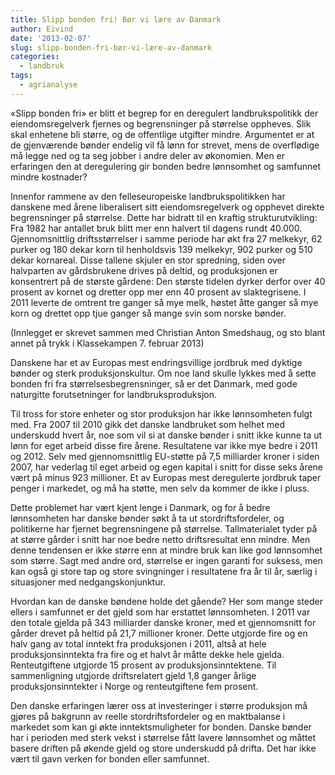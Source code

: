 ```yaml
---
title: Slipp bonden fri! Bør vi lære av Danmark
author: Eivind
date: '2013-02-07'
slug: slipp-bonden-fri-bør-vi-lære-av-danmark
categories:
  - landbruk
tags:
  - agrianalyse
---
```


«Slipp bonden fri» er blitt et begrep for en deregulert landbrukspolitikk der eiendomsregelverk fjernes og begrensninger på størrelse oppheves. Slik skal enhetene bli større, og de offentlige utgifter mindre. Argumentet er at de gjenværende bønder endelig vil få lønn for strevet, mens de overflødige må legge ned og ta seg jobber i andre deler av økonomien. Men er erfaringen den at deregulering gir bonden bedre lønnsomhet og samfunnet mindre kostnader?

Innenfor rammene av den felleseuropeiske landbrukspolitikken har danskene med årene liberalisert sitt eiendomsregelverk og opphevet direkte begrensninger på størrelse. Dette har bidratt til en kraftig strukturutvikling: Fra 1982 har antallet bruk blitt mer enn halvert til dagens rundt 40.000. Gjennomsnittlig driftsstørrelser i samme periode har økt fra 27 melkekyr, 62 purker og 180 dekar korn til henholdsvis 139 melkekyr, 902 purker og 510 dekar kornareal. Disse tallene skjuler en stor spredning, siden over halvparten av gårdsbrukene drives på deltid, og produksjonen er konsentrert på de største gårdene: Den største tidelen dyrker derfor over 40 prosent av kornet og dretter opp mer enn 40 prosent av slaktegrisene. I 2011 leverte de omtrent tre ganger så mye melk, høstet åtte ganger så mye korn og drettet opp tjue ganger så mange svin som norske bønder.

(Innlegget er skrevet sammen med Christian Anton Smedshaug, og sto blant annet på trykk i Klassekampen 7. februar 2013)

Danskene har et av Europas mest endringsvillige jordbruk med dyktige bønder og sterk produksjonskultur. Om noe land skulle lykkes med å sette bonden fri fra størrelsesbegrensninger, så er det Danmark, med gode naturgitte forutsetninger for landbruksproduksjon.

Til tross for store enheter og stor produksjon har ikke lønnsomheten fulgt med. Fra 2007 til 2010 gikk det danske landbruket som helhet med underskudd hvert år, noe som vil si at danske bønder i snitt ikke kunne ta ut lønn for eget arbeid disse fire årene. Resultatene var ikke mye bedre i 2011 og 2012. Selv med gjennomsnittlig EU-støtte på 7,5 milliarder kroner i siden 2007, har vederlag til eget arbeid og egen kapital i snitt for disse seks årene vært på minus 923 millioner. Et av Europas mest deregulerte jordbruk taper penger i markedet, og må ha støtte, men selv da kommer de ikke i pluss.

Dette problemet har vært kjent lenge i Danmark, og for å bedre lønnsomheten har danske bønder søkt å ta ut stordriftsfordeler, og politikerne har fjernet begrensningene på størrelse. Tallmaterialet tyder på at større gårder i snitt har noe bedre netto driftsresultat enn mindre. Men denne tendensen er ikke større enn at mindre bruk kan like god lønnsomhet som større. Sagt med andre ord, størrelse er ingen garanti for suksess, men kan også gi store tap og store svingninger i resultatene fra år til år, særlig i situasjoner med nedgangskonjunktur.

Hvordan kan de danske bøndene holde det gående? Her som mange steder ellers i samfunnet er det gjeld som har erstattet lønnsomheten. I 2011 var den totale gjelda på 343 milliarder danske kroner, med et gjennomsnitt for gårder drevet på heltid på 21,7 millioner kroner. Dette utgjorde fire og en halv gang av total inntekt fra produksjonen i 2011, altså at hele produksjonsinntekta fra fire og et halvt år måtte dekke hele gjelda. Renteutgiftene utgjorde 15 prosent av produksjonsinntektene. Til sammenligning utgjorde driftsrelatert gjeld 1,8 ganger årlige produksjonsinntekter i Norge og renteutgiftene fem prosent.

Den danske erfaringen lærer oss at investeringer i større produksjon må gjøres på bakgrunn av reelle stordriftsfordeler og en maktbalanse i markedet som kan gi økte inntektsmuligheter for bonden. Danske bønder har i perioden med sterk vekst i størrelse fått lavere lønnsomhet og måttet basere driften på økende gjeld og store underskudd på drifta. Det har ikke vært til gavn verken for bonden eller samfunnet.
